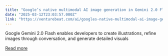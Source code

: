 ```yaml
---
title: "Google’s native multimodal AI image generation in Gemini 2.0 Flash impresses with fast edits, style transfers"
date: "2025-03-12T23:03:57.000Z"
link: "https://venturebeat.com/ai/googles-native-multimodal-ai-image-generation-in-gemini-2-0-flash-impresses-with-fast-edits-style-transfers/"
---
```


Google Gemini 2.0 Flash enables developers to create illustrations, refine images through conversation, and generate detailed visuals

[Read more](https://venturebeat.com/ai/googles-native-multimodal-ai-image-generation-in-gemini-2-0-flash-impresses-with-fast-edits-style-transfers/)
